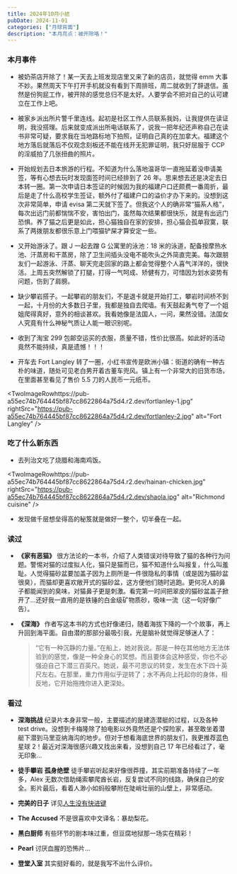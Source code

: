 ```yaml
---
title: 2024年10月小结
pubDate: 2024-11-01
categories: ["月球背面"]
description: "本月亮点：被开除咯！"
---
```



### 本月事件

- 被奶茶店开除了！某一天去上班发现店里又来了新的店员，就觉得 emm 大事不妙。果然周天下午打开手机就没有看到下周排班，周二就收到了辞退信。虽然是份狗屁工作，被开除的感觉总归不是太好。人要学会不把对自己的认可建立在工作上吧。

- 被家乡派出所片警千里连线。起初是社区工作人员联系我妈，让我提供在读证明，我没搭理。后来就变成派出所电话联系了，说我一把年纪还声称自己在读书非常可疑，要求我在当地路标地下拍照，证明自己真的在加拿大。福建这个地方落后就落后不仅观念刻板还不能在线开无犯罪证明，我只好屈服于 CCP 的淫威拍了几张扭曲的照片。

- 开始规划去日本旅游的行程。不知道为什么落地温哥华一直拖延着没申请美签，等有心想去玩时发现面签时间已经排到了 26 年。思来想去还是决定去日本转一圈。第一次申请日本签证的时候因为我的福建户口还颇费一番周折，最后是走了什么高校学生签证，额外付了福建户口的溢价才办下来的。没想到这次非常简单，申请 evisa 第二天就下签了。但我这个人的确非常“猫系人格”，每次出远门前都惴惴不安，害怕出门，虽然每次结果都很快乐，就是有出远门恐惧。养了猫之后更是如此，担心猫独自在家的安排，担心猫会孤单寂寞，联系了两拨朋友都很乐意上门喂猫铲屎才算安定一些。

- 又开始游泳了。跟 J 一起去蹭 G 公寓里的泳池：18 米的泳道，配备按摩热水池、汗蒸房和干蒸房，除了卫生间插头没电不能吹头之外简直完美。每次跟朋友们一起游泳、汗蒸、聊天完走回家的路上都会觉得整个人喜气洋洋的，很快活。上周五突然解锁了打腿，打得一气呵成、矫健有力，可惜因为划水姿势有问题，伤到了肩膀。

- 缺少攀岩搭子。一起攀岩的朋友们，不是退卡就是开始打工，攀岩时间桥不到一起，十月份的大多数日子里，我都是独自去爬墙。有天鼓起勇气夸了一个姐姐爬得真好，意外的相谈甚欢。我看她像是法国人，一问，果然没错。法国女人究竟有什么神秘气质让人能一眼识别呢。

- 收到了淘宝 299 包邮空运买的衣服，质量不错，性价比很高。如此好的活动竟然不能持续，真是遗憾！！！

- 开车去 Fort Langley 转了一圈，小红书宣传是欧洲小镇：街道的确有一种古朴的味道，随处可见老白男开着古董车兜风。镇上有一个非常大的旧货市场，在里面甚至看见了售价 5.5 刀的人民币一元纸币。

<TwoImageRowhttps://pub-a55ec74b764445bf87cc8622864a75d4.r2.dev/fortlanley-1.jpg"
rightSrc="https://pub-a55ec74b764445bf87cc8622864a75d4.r2.dev/fortlanley-2.jpg"
alt="Fort Langley"
/>

### 吃了什么新东西

- 去列治文吃了烧腊和海南鸡饭。

<TwoImageRowhttps://pub-a55ec74b764445bf87cc8622864a75d4.r2.dev/hainan-chicken.jpg"
rightSrc="https://pub-a55ec74b764445bf87cc8622864a75d4.r2.dev/shaola.jpg"
alt="Richmond cuisine"
/>

- 发现做千层想垒得高的秘笈就是做好一整个，切半叠在一起。

### 读过

- **《家有恶猫》** 很方法论的一本书，介绍了人类错误对待导致了猫的各种行为问题。警惕对猫的过度拟人化，猫只是猫而已，猫不知道什么叫报复，什么叫羞耻。人觉得猫砂盆要加盖子因为上厕所是一件很隐私的事情（或是因为猫砂盆很臭），而猫却更喜欢敞开式的猫砂盆，这方便他们随时逃跑。更何况人的鼻子都能闻到的臭味，对猫鼻子更是刺激。看完第一时间把翠皮的猫砂盆盖子掀开了...还好我一直用的是铁锤的白金级矿物质砂，吸味一流（这一句好像广告）。

- **《深海》** 作者写这本书的方式也好像递归，随着海拔下降的一个个故事，再上升回到海平面。自由潜的那部分最吸引我，光是脑补就觉得足够迷人了：
  > “它有一种沉静的力量。”在船上，她对我说。那是一种在其他地方无法体验到的感觉，像是一种全身心的冥想。而且要体会这种感受，你也不必强迫自己下潜三百英尺。她说，最不可思议的转变，发生在水下四十英尺左右。在那里，重力作用似乎逆转了；水不再向上托起你的身体，相反地，它开始拖拽你进入更深处。

### 看过

- **深海挑战** 纪录片本身非常一般，主要描述的是建造潜艇的过程，以及各种 test drive。没想到卡梅隆除了拍电影以外竟然还是个探险家，甚至敢坐着潜艇下潜到马里亚纳海沟的地步。但对于想看海底世界的朋友们，我更推荐蓝色星球 2！最近对深海很感兴趣又找出来看，没想到自己 17 年已经看过了，毫无印象...

- **徒手攀岩** **孤身绝壁** 徒手攀岩听起来好像很莽撞，其实前期准备持续了一年多，Alex 无数次借助绳索攀爬酋长岩，反复尝试不同的线路，确保自己的安全。影片最后，看着人渺小如蚂般攀附在陡峭壮丽的山壁上，非常感动。

- **完美的日子** 详见[人生没有快进键](https://josiewei2023.github.io/posts/perfect-days-review/)

- **The Accused** 不是很喜欢中文译名：暴劫梨花。

- **黑白厨师** 有些环节的剧本味过重，但豆腐地狱那一场实在精彩！

- **Pearl** 讨厌血腥的恐怖片...

- **登堂入室** 其实挺好看的，就是我写不出什么评价。
